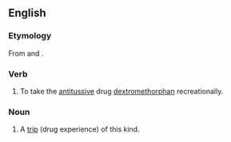 ==English==

===Etymology===
From {{term|Robitussin}} and {{term|trip}}.

===Verb===
{{en-verb|robotripp}}

# {{context|slang|lang=en}} To take the [[antitussive]] drug [[dextromethorphan]] recreationally.

===Noun===
{{en-noun}}

# {{context|slang|lang=en}} A [[trip]] (drug experience) of this kind.